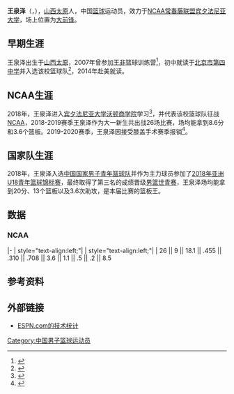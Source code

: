 {{Infobox basketball biography
| name = 王泉泽<br />Michael Wang
| image =
| caption =
| number = 23
| position = [[大前锋|大前锋]]
| height_ft = 6
| height_in = 10
| weight_lbs = 220
| league = [[常春藤联盟|常春藤联盟]]
| team = 宾夕法尼亚大学
| birth_date = {{birth date and age|2000|6|8}}
| birth_place = {{CHN}}[[山西省|山西省]][[太原市|太原市]]
| nationality = {{PRC}}
| highschool = {{tsl|en|Mater Dei High School (Santa Ana, California)|梅特德伊高中}}<br>([[加利福尼亚州|加利福尼亚州]][[圣安娜|圣安娜]])
| college = [[宾夕法尼亚大学沃顿商学院|宾夕法尼亚大学沃顿商学院]] (2018–至今)
| highlights =
| medal_templates =
{{MedalSport|男子篮球}}
{{MedalCountry|{{bk|CHN}}}}
{{MedalCompetition|[[2018年亚洲U18青年篮球锦标赛|2018年亚洲U18青年篮球锦标赛]]}}
{{MedalBronze|[[2018年亚洲U18青年篮球锦标赛|2018 泰国]]|}}
}}

'''王泉泽'''（{{lang-en|'''Michael Wang'''}}，{{bd|2000年|6月8日|}}），[[山西|山西]][[太原|太原]]人，中国[[篮球|篮球]]运动员，效力于[[NCAA|NCAA]][[常春藤联盟|常春藤联盟]][[宾夕法尼亚大学|宾夕法尼亚大学]]{{tsl|en|Penn Quakers men's basketball|贵格会队}}，场上位置为[[大前锋|大前锋]]。

== 早期生涯 ==
王泉泽出生于[[山西|山西]][[太原|太原]]，2007年曾参加[[王非|王非]]篮球训练营<ref>{{cite web |title=07年第一期夏令营快讯（6） |url=http://wangfeihoops.chinajob.com/wangfeihoops_/content.php?id=12753217 |website=王非篮球培训篮球学校篮球训练营}}</ref>，初中就读于[[北京市第四中学|北京市第四中学]]并入选该校篮球队<ref>{{cite web |title=第一次为国出征的感言 王泉泽:明年我只会更强 |url=http://sports.sina.com.cn/basketball/cba/2018-08-13/doc-ihhqtawx6885156.shtml |website=新浪体育}}</ref>，2014年赴美就读{{tsl|en|Mater Dei High School (Santa Ana, California)|梅特德伊高中}}。

== NCAA生涯 ==
2018年，王泉泽进入[[宾夕法尼亚大学沃顿商学院|宾夕法尼亚大学沃顿商学院]]学习<ref>{{cite web |author1=Shi Futian |title=Wonderkid Wang wowing NCAA |url=http://global.chinadaily.com.cn/a/201812/13/WS5c11c135a310eff303290c3e.html |website=China Daily |access-date=2020-11-10 |archive-date=2019-04-12 |archive-url=https://web.archive.org/web/20190412044653/http://global.chinadaily.com.cn/a/201812/13/WS5c11c135a310eff303290c3e.html |dead-url=no }}</ref>，并代表该校篮球队征战[[NCAA|NCAA]]，2018-2019赛季王泉泽作为大一新生共出战26场比赛，场均能拿到8.6分和3.6个篮板。2019-2020赛季，王泉泽因接受膝盖手术赛季报销<ref>{{cite web |title=宾大主帅:王泉泽接受膝盖手术 赛季报销已回中国 |url=https://sports.163.com/19/1224/07/F157BNU80005877V.html |website=网易}}</ref>。

== 国家队生涯 ==
2018年，王泉泽入选[[中国国家男子青年篮球队|中国国家男子青年篮球队]]并作为主力球员参加了[[2018年亚洲U18青年篮球锦标赛|2018年亚洲U18青年篮球锦标赛]]，最终取得了第三名的成绩晋级[[U19世界青年篮球锦标赛|男篮世青赛]]，王泉泽场均能拿到20分、13个篮板以及3.6次助攻，是本届比赛的篮板王。

== 数据 ==
{{NBA player statistics legend}}

=== NCAA ===
{{NBA player statistics start}}
|-
| style="text-align:left;"| {{tsl|en|2018–19 NCAA Division I men's basketball season||2018-19}}
| style="text-align:left;"| {{tsl|en|2018–19 Penn Quakers men's basketball team||宾夕法尼亚大学}}
| 26 || 9 || 18.1 || .455 || .310 || .708 || 3.6 || 1.1 || .5 || .2 || 8.5
{{S-end}}

== 参考资料 ==
{{reflist}}

== 外部链接 ==
* [https://www.espn.com/mens-college-basketball/player/_/id/4397983/michael-wang ESPN.com的技术统计] {{Wayback|url=https://www.espn.com/mens-college-basketball/player/_/id/4397983/michael-wang |date=20200804055258 }}

[[Category:中国男子篮球运动员|Category:中国男子篮球运动员]]